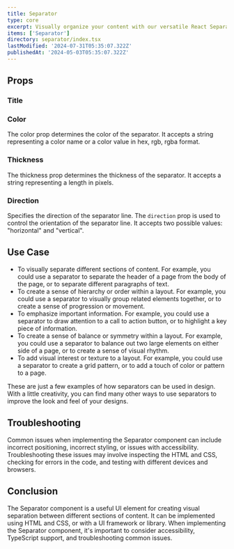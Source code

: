 ```yaml
---
title: Separator
type: core
excerpt: Visually organize your content with our versatile React Separator component. A subtle yet powerful alternative to Chakra UI, adding clarity to your layouts.
items: ['Separator']
directory: separator/index.tsx
lastModified: '2024-07-31T05:35:07.322Z'
publishedAt: '2024-05-03T05:35:07.322Z'
---
```


## Props

### Title

<Playground name="separatorTitle" root="separator" />

### Color

The color prop determines the color of the separator. It accepts a string representing a color name or a color value in hex, rgb, rgba format.

<Playground name="separatorColor" root="separator" />

### Thickness

The thickness prop determines the thickness of the separator. It accepts a string representing a length in pixels.

<Playground name="separatorThickness" root="separator" />

### Direction

Specifies the direction of the separator line.
The `direction` prop is used to control the orientation of the separator line. It accepts two possible values: "horizontal" and "vertical".

<Playground name="separatorDirection" root="separator" />

## Use Case

- To visually separate different sections of content. For example, you could use a separator to separate the header of a page from the body of the page, or to separate different paragraphs of text.
- To create a sense of hierarchy or order within a layout. For example, you could use a separator to visually group related elements together, or to create a sense of progression or movement.
- To emphasize important information. For example, you could use a separator to draw attention to a call to action button, or to highlight a key piece of information.
- To create a sense of balance or symmetry within a layout. For example, you could use a separator to balance out two large elements on either side of a page, or to create a sense of visual rhythm.
- To add visual interest or texture to a layout. For example, you could use a separator to create a grid pattern, or to add a touch of color or pattern to a page.

These are just a few examples of how separators can be used in design. With a little creativity, you can find many other ways to use separators to improve the look and feel of your designs.

## Troubleshooting

Common issues when implementing the Separator component can include incorrect positioning, incorrect styling, or issues with accessibility. Troubleshooting these issues may involve inspecting the HTML and CSS, checking for errors in the code, and testing with different devices and browsers.

## Conclusion

The Separator component is a useful UI element for creating visual separation between different sections of content. It can be implemented using HTML and CSS, or with a UI framework or library. When implementing the Separator component, it's important to consider accessibility, TypeScript support, and troubleshooting common issues.
